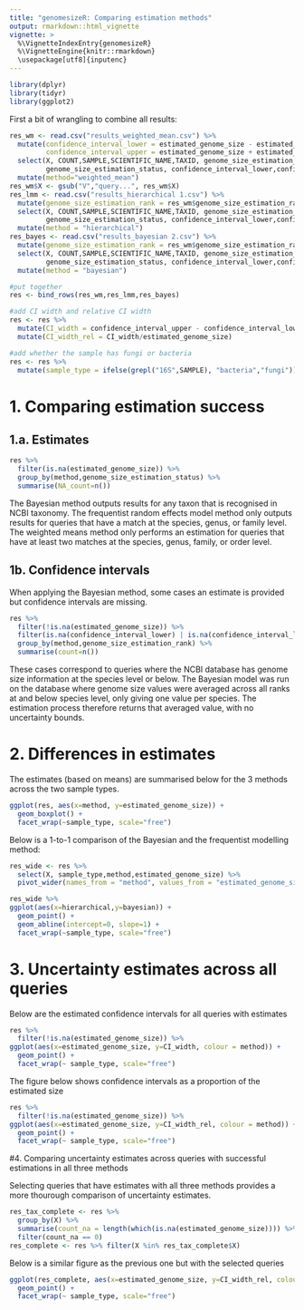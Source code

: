 ```yaml
---
title: "genomesizeR: Comparing estimation methods"
output: rmarkdown::html_vignette
vignette: >
  %\VignetteIndexEntry{genomesizeR}
  %\VignetteEngine{knitr::rmarkdown}
  \usepackage[utf8]{inputenc}
---
```


```r
library(dplyr)
library(tidyr)
library(ggplot2)
```

First a bit of wrangling to combine all results:

```r
res_wm <- read.csv("results_weighted_mean.csv") %>%
  mutate(confidence_interval_lower = estimated_genome_size - estimated_genome_size_confidence_interval,
         confidence_interval_upper = estimated_genome_size + estimated_genome_size_confidence_interval) %>%
  select(X, COUNT,SAMPLE,SCIENTIFIC_NAME,TAXID, genome_size_estimation_rank, estimated_genome_size,
         genome_size_estimation_status, confidence_interval_lower,confidence_interval_upper) %>%
  mutate(method="weighted_mean")
res_wm$X <- gsub("V","query...", res_wm$X)
res_lmm <- read.csv("results_hierarchical 1.csv") %>%
  mutate(genome_size_estimation_rank = res_wm$genome_size_estimation_rank) %>%
  select(X, COUNT,SAMPLE,SCIENTIFIC_NAME,TAXID, genome_size_estimation_rank, estimated_genome_size,
         genome_size_estimation_status, confidence_interval_lower,confidence_interval_upper) %>%
  mutate(method = "hierarchical")
res_bayes <- read.csv("results_bayesian 2.csv") %>%
  mutate(genome_size_estimation_rank = res_wm$genome_size_estimation_rank) %>%
  select(X, COUNT,SAMPLE,SCIENTIFIC_NAME,TAXID, genome_size_estimation_rank, estimated_genome_size,
         genome_size_estimation_status, confidence_interval_lower,confidence_interval_upper) %>%
  mutate(method = "bayesian")

#put together
res <- bind_rows(res_wm,res_lmm,res_bayes)

#add CI width and relative CI width
res <- res %>%
  mutate(CI_width = confidence_interval_upper - confidence_interval_lower) %>%
  mutate(CI_width_rel = CI_width/estimated_genome_size)

#add whether the sample has fungi or bacteria
res <- res %>%
  mutate(sample_type = ifelse(grepl("16S",SAMPLE), "bacteria","fungi"))

```



# 1. Comparing estimation success

## 1.a. Estimates

```r
res %>%
  filter(is.na(estimated_genome_size)) %>%
  group_by(method,genome_size_estimation_status) %>%
  summarise(NA_count=n())
```
The Bayesian method outputs results for any taxon that is recognised in NCBI taxonomy. The frequentist random effects model method only outputs results for queries that have a match at the species, genus, or family level. The weighted means method only performs an estimation for queries that have at least two matches at the species, genus, family, or order level.



## 1b. Confidence intervals

When applying the Bayesian method, some cases an estimate is provided but confidence intervals are missing.

```r
res %>%
  filter(!is.na(estimated_genome_size)) %>%
  filter(is.na(confidence_interval_lower) | is.na(confidence_interval_lower)) %>%
  group_by(method,genome_size_estimation_rank) %>%
  summarise(count=n())
```

These cases correspond to queries where the NCBI database has genome size information at the species level or below. The Bayesian model was run on the database where genome size values were averaged across all ranks at and below species level, only giving one value per species. The estimation process therefore returns that averaged value, with no uncertainty bounds.   



# 2. Differences in estimates

The estimates (based on means) are summarised below for the 3 methods across the two sample types.

```r
ggplot(res, aes(x=method, y=estimated_genome_size)) +
  geom_boxplot() +
  facet_wrap(~sample_type, scale="free")
```

Below is a 1-to-1 comparison of the Bayesian and the frequentist modelling method:

```r

res_wide <- res %>%
  select(X, sample_type,method,estimated_genome_size) %>%
  pivot_wider(names_from = "method", values_from = "estimated_genome_size")

res_wide %>%
ggplot(aes(x=hierarchical,y=bayesian)) +
  geom_point() +
  geom_abline(intercept=0, slope=1) +
  facet_wrap(~sample_type, scale="free")
```



# 3. Uncertainty estimates across all queries

Below are the estimated confidence intervals for all queries with estimates

```r
res %>%
  filter(!is.na(estimated_genome_size)) %>%
ggplot(aes(x=estimated_genome_size, y=CI_width, colour = method)) +
  geom_point() +
  facet_wrap(~ sample_type, scale="free")
```

The figure below shows confidence intervals as a proportion of the estimated size

```r
res %>%
  filter(!is.na(estimated_genome_size)) %>%
ggplot(aes(x=estimated_genome_size, y=CI_width_rel, colour = method)) +
  geom_point() +
  facet_wrap(~ sample_type, scale="free")
```



#4. Comparing uncertainty estimates across queries with successful estimations in all three methods

Selecting queries that have estimates with all three methods provides a more thourough comparison of uncertainty estimates.

```r
res_tax_complete <- res %>%
  group_by(X) %>%
  summarise(count_na = length(which(is.na(estimated_genome_size)))) %>%
  filter(count_na == 0)
res_complete <- res %>% filter(X %in% res_tax_complete$X)
```

Below is a similar figure as the previous one but with the selected queries

```r
ggplot(res_complete, aes(x=estimated_genome_size, y=CI_width_rel, colour = method)) +
  geom_point() +
  facet_wrap(~ sample_type, scale="free")
```
